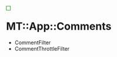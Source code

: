<div style="float:left; border:thin solid green; padding: 5px; margin-right: 15px;">
{{Template:Callback Types}}
</div>

= MT::App::Comments =

* CommentFilter
* CommentThrottleFilter